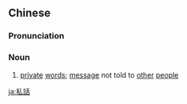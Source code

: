 ==Chinese==
{{zh-forms|s=私话}}

===Pronunciation===
{{zh-pron
|m=sīhuà
|mn=qz:sir-ōe/tp,xm:su-ōe/kh,zz:su-ōa
|cat=n
}}

===Noun===
{{zh-noun}}

# [[private]] [[word]]s; [[message]] not told to [[other]] [[people]]

[[ja:私話]]